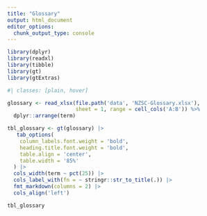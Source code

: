 ```yaml
---
title: "Glossary"
output: html_document
editor_options: 
  chunk_output_type: console
---
```


```r
library(dplyr)
library(readxl)
library(tibble)
library(gt)
library(gtExtras)
```

```r
#| classes: [plain, hover]

glossary <- read_xlsx(file.path('data', 'NZSC-Glossary.xlsx'), 
                      sheet = 1, range = cell_cols('A:B')) %>% 
  dplyr::arrange(term)

tbl_glossary <- gt(glossary) |>
   tab_options(
    column_labels.font.weight = 'bold', 
    heading.title.font.weight = 'bold',
    table.align = 'center',
    table.width = '85%'
  ) |>
  cols_width(term ~ pct(25)) |>
  cols_label_with(fn = ~ stringr::str_to_title(.)) |>
  fmt_markdown(columns = 2) |>
  cols_align('left')

tbl_glossary

```
